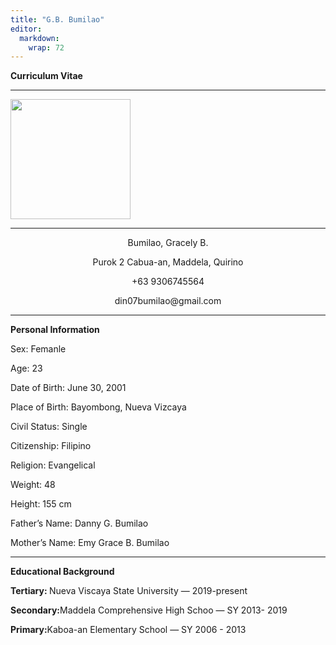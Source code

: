 ```yaml
---
title: "G.B. Bumilao"
editor: 
  markdown: 
    wrap: 72
---
```


<p><b>Curriculum Vitae</b></p>

<hr>

![](img/GB.jpg){fig-align="center" width="2in"}

</center>

<hr>

<center>

<p>Bumilao, Gracely B. </p>

<p>Purok 2 Cabua-an, Maddela, Quirino</p>

<p>+63 9306745564</p>

<p>din07bumilao\@gmail.com</p>

</center>

<hr>

<p><b> Personal Information</b></p>

<p>Sex: Femanle</p>

<p>Age: 23</p>

<p>Date of Birth: June 30, 2001</p>

<p>Place of Birth: Bayombong, Nueva Vizcaya</p>

<p>Civil Status: Single</p>

<p>Citizenship: Filipino</p>

<p>Religion: Evangelical</p>

<p>Weight: 48</p>

<p>Height: 155 cm</p>

<p>Father's Name: Danny G. Bumilao</p>

<p>Mother's Name: Emy Grace B. Bumilao</p>

<hr>

<p><b>Educational Background</b></p>

<p><b>Tertiary: </b>Nueva Viscaya State University --- 2019-present</p>

<p><b>Secondary:</b>Maddela Comprehensive High Schoo --- SY 2013- 2019</p>

<p><b>Primary:</b>Kaboa-an Elementary School --- SY 2006 - 2013</p>

